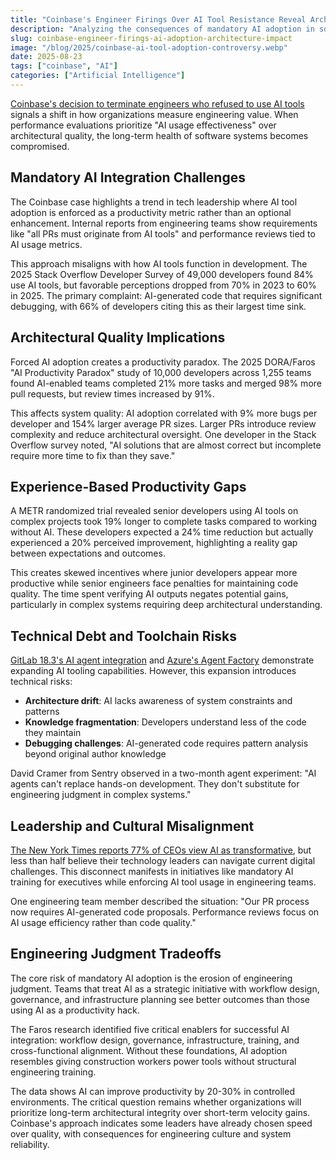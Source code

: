 ```yaml
---
title: "Coinbase's Engineer Firings Over AI Tool Resistance Reveal Architectural Risks"
description: "Analyzing the consequences of mandatory AI adoption in software engineering teams and its impact on technical quality and culture"
slug: coinbase-engineer-firings-ai-adoption-architecture-impact
image: "/blog/2025/coinbase-ai-tool-adoption-controversy.webp"
date: 2025-08-23
tags: ["coinbase", "AI"]
categories: ["Artificial Intelligence"]
---
```


[Coinbase's decision to terminate engineers who refused to use AI tools](https://www.entrepreneur.com/business-news/coinbase-ceo-fired-software-engineers-who-didnt-adopt-ai/496250) signals a shift in how organizations measure engineering value. When performance evaluations prioritize "AI usage effectiveness" over architectural quality, the long-term health of software systems becomes compromised.

## Mandatory AI Integration Challenges

The Coinbase case highlights a trend in tech leadership where AI tool adoption is enforced as a productivity metric rather than an optional enhancement. Internal reports from engineering teams show requirements like "all PRs must originate from AI tools" and performance reviews tied to AI usage metrics.

This approach misaligns with how AI tools function in development. The 2025 Stack Overflow Developer Survey of 49,000 developers found 84% use AI tools, but favorable perceptions dropped from 70% in 2023 to 60% in 2025. The primary complaint: AI-generated code that requires significant debugging, with 66% of developers citing this as their largest time sink.

## Architectural Quality Implications

Forced AI adoption creates a productivity paradox. The 2025 DORA/Faros "AI Productivity Paradox" study of 10,000 developers across 1,255 teams found AI-enabled teams completed 21% more tasks and merged 98% more pull requests, but review times increased by 91%. 

This affects system quality: AI adoption correlated with 9% more bugs per developer and 154% larger average PR sizes. Larger PRs introduce review complexity and reduce architectural oversight. One developer in the Stack Overflow survey noted, "AI solutions that are almost correct but incomplete require more time to fix than they save."

## Experience-Based Productivity Gaps

A METR randomized trial revealed senior developers using AI tools on complex projects took 19% longer to complete tasks compared to working without AI. These developers expected a 24% time reduction but actually experienced a 20% perceived improvement, highlighting a reality gap between expectations and outcomes.

This creates skewed incentives where junior developers appear more productive while senior engineers face penalties for maintaining code quality. The time spent verifying AI outputs negates potential gains, particularly in complex systems requiring deep architectural understanding.

## Technical Debt and Toolchain Risks

[GitLab 18.3's AI agent integration](https://about.gitlab.com/releases/2025/08/21/gitlab-18-3-released/) and [Azure's Agent Factory](https://azure.microsoft.com/en-us/blog/agent-factory-building-your-first-ai-agent-with-the-tools-to-deliver-real-world-outcomes/) demonstrate expanding AI tooling capabilities. However, this expansion introduces technical risks:
- **Architecture drift**: AI lacks awareness of system constraints and patterns
- **Knowledge fragmentation**: Developers understand less of the code they maintain
- **Debugging challenges**: AI-generated code requires pattern analysis beyond original author knowledge

David Cramer from Sentry observed in a two-month agent experiment: "AI agents can't replace hands-on development. They don't substitute for engineering judgment in complex systems."

## Leadership and Cultural Misalignment

[The New York Times reports 77% of CEOs view AI as transformative](https://www.nytimes.com/2025/08/16/business/ceos-adopt-ai.html), but less than half believe their technology leaders can navigate current digital challenges. This disconnect manifests in initiatives like mandatory AI training for executives while enforcing AI tool usage in engineering teams.

One engineering team member described the situation: "Our PR process now requires AI-generated code proposals. Performance reviews focus on AI usage efficiency rather than code quality."

## Engineering Judgment Tradeoffs

The core risk of mandatory AI adoption is the erosion of engineering judgment. Teams that treat AI as a strategic initiative with workflow design, governance, and infrastructure planning see better outcomes than those using AI as a productivity hack.

The Faros research identified five critical enablers for successful AI integration: workflow design, governance, infrastructure, training, and cross-functional alignment. Without these foundations, AI adoption resembles giving construction workers power tools without structural engineering training.

The data shows AI can improve productivity by 20-30% in controlled environments. The critical question remains whether organizations will prioritize long-term architectural integrity over short-term velocity gains. Coinbase's approach indicates some leaders have already chosen speed over quality, with consequences for engineering culture and system reliability.